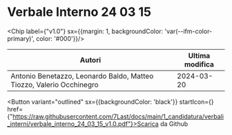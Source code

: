 

# Verbale Interno 24 03 15

<Chip label={"v1.0"} sx={{margin: 1, backgroundColor: 'var(--ifm-color-primary)', color: '#000'}}/>



|                               Autori                               |Ultima modifica|
|--------------------------------------------------------------------|---------------|
|Antonio Benetazzo, Leonardo Baldo, Matteo Tiozzo, Valerio Occhinegro|   2024-03-20  |

<Button variant="outlined" sx={{backgroundColor: 'black'}} startIcon={<GithubIcon />} href={"https://raw.githubusercontent.com/7Last/docs/main/1_candidatura/verbali_interni/verbale_interno_24_03_15_v1.0.pdf"}>Scarica da Github</Button>